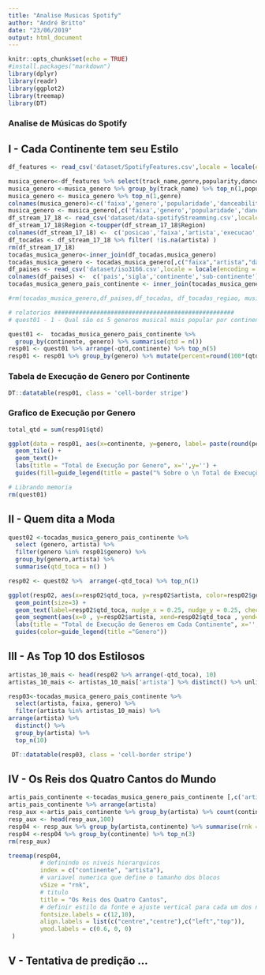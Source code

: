 ```yaml
---
title: "Analise Musicas Spotify"
author: "André Britto"
date: "23/06/2019"
output: html_document
---
```


```r
knitr::opts_chunk$set(echo = TRUE)
#install.packages("markdown")
library(dplyr)
library(readr)
library(ggplot2)
library(treemap)
library(DT)
```

### Analise de Músicas do Spotify

## I - Cada Continente tem seu Estilo

```r

df_features <- read_csv('dataset/SpotifyFeatures.csv',locale = locale(encoding = "UTF-8"))
```

```r

musica_genero<-df_features %>% select(track_name,genre,popularity,danceability,energy, valence)
musica_genero <-musica_genero %>% group_by(track_name) %>% top_n(1,popularity)
musica_genero <- musica_genero %>% top_n(1,genre)
colnames(musica_genero)<-c('faixa','genero','popularidade','danceability','energy','valence')
musica_genero <- musica_genero[,c('faixa','genero','popularidade','danceability','energy','valence')]
df_stream_17_18 <- read_csv('dataset/data-spotifyStreamming.csv',locale = locale(encoding = "UTF-8"))
df_stream_17_18$Region <-toupper(df_stream_17_18$Region)
colnames(df_stream_17_18) <-  c('posicao','faixa','artista','execucao','url','data_execucao','region')
df_tocadas <- df_stream_17_18 %>% filter( !is.na(artista) ) 
rm(df_stream_17_18)
tocadas_musica_genero<-inner_join(df_tocadas,musica_genero)
tocadas_musica_genero <- tocadas_musica_genero[,c("faixa","artista","data_execucao","region","genero",'popularidade','danceability','energy','valence')]
df_paises <- read_csv('dataset/iso3166.csv',locale = locale(encoding = "UTF-8"))[,c("name","alpha-2","region","sub-region")]
colnames(df_paises) <-  c('pais','sigla','continente','sub-continente')
tocadas_musica_genero_pais_continente <- inner_join(tocadas_musica_genero,df_paises, by=c("region" = "sigla"))

#rm(tocadas_musica_genero,df_paises,df_tocadas, df_tocadas_regiao, musica_genero)
```


```r

# relatorios ###################################################
# quest01 - 1 - Qual são os 5 generos musical mais popular por continente

quest01 <-  tocadas_musica_genero_pais_continente %>% 
  group_by(continente, genero) %>% summarise(qtd = n())
resp01 <- quest01 %>% arrange(-qtd,continente) %>% top_n(5)
resp01 <- resp01 %>% group_by(genero) %>% mutate(percent=round(100*(qtd/sum(resp01$qtd)),2))

```

### Tabela de Execução de Genero por Continente

```r
DT::datatable(resp01, class = 'cell-border stripe')
```

### Grafico de Execução por Genero
```r
total_qtd = sum(resp01$qtd)

ggplot(data = resp01, aes(x=continente, y=genero, label= paste(round(percent,2),'%') , fill= percent)) + 
  geom_tile() +
  geom_text()+
  labs(title = "Total de Execução por Genero", x='',y='') +
  guides(fill=guide_legend(title = paste("% Sobre o \n Total de Execuções:", total_qtd )))

# Librando memoria
rm(quest01)
```

## II - Quem dita a Moda 
```r

quest02 <-tocadas_musica_genero_pais_continente %>%
  select (genero, artista) %>% 
  filter(genero %in% resp01$genero) %>%
  group_by(genero,artista) %>%
  summarise(qtd_toca = n() ) 

resp02 <- quest02 %>%  arrange(-qtd_toca) %>% top_n(1)

```

```r
ggplot(resp02, aes(x=resp02$qtd_toca, y=resp02$artista, color=resp02$genero)) +
  geom_point(size=3) +
  geom_text(label=resp02$qtd_toca, nudge_x = 0.25, nudge_y = 0.25, check_overlap = T) +
  geom_segment(aes(x=0 , y=resp02$artista, xend=resp02$qtd_toca , yend=resp02$artista )) + 
  labs(title = "Total de Execução de Generos em Cada Continente", x='',y='') +
  guides(color=guide_legend(title ="Genero"))

```

## III - As Top 10 dos Estilosos

```r
artistas_10_mais <- head(resp02 %>% arrange(-qtd_toca), 10)
artistas_10_mais <- artistas_10_mais['artista'] %>% distinct() %>% unlist

resp03<-tocadas_musica_genero_pais_continente %>% 
  select(artista, faixa, genero) %>%
  filter(artista %in% artistas_10_mais) %>%
arrange(artista) %>%
  distinct() %>%
  group_by(artista) %>%
  top_n(10)
```

```r
 DT::datatable(resp03, class = 'cell-border stripe')

```

## IV - Os Reis dos Quatro Cantos do Mundo

```r
artis_pais_continente <-tocadas_musica_genero_pais_continente [,c('artista', 'pais', "continente")]
artis_pais_continente %>% arrange(artista)
resp_aux <-artis_pais_continente %>% group_by(artista) %>% count(continente) %>% arrange(-n)
resp_aux <- head(resp_aux,100)
resp04 <- resp_aux %>% group_by(artista,continente) %>% summarise(rnk = max(n))
resp04 <-resp04 %>% group_by(continente) %>% top_n(3)
rm(resp_aux)
```

```r
treemap(resp04,
         # definindo os niveis hierarquicos
         index = c("continente", "artista"),
         # variavel numerica que define o tamanho dos blocos
         vSize = "rnk",
         # titulo
         title = "Os Reis dos Quatro Cantos",
         # definir estilo da fonte e ajuste vertical para cada um dos niveis hierarquicos
         fontsize.labels = c(12,10),
         align.labels = list(c("centre","centre"),c("left","top")),
         ymod.labels = c(0.6, 0, 0)
 ) 
```

## V - Tentativa de predição ...

```r
```